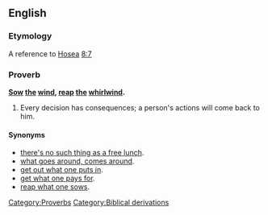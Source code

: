 ==English==

===Etymology===
A reference to [[w:Book of Hosea|Hosea]] [[s:Bible (King James)/Hosea#Chapter 8|8:7]]

===Proverb===
'''[[sow|Sow]] [[the]] [[wind]], [[reap]] [[the]] [[whirlwind]].'''

# Every decision has consequences; a person's actions will come back to him.

====Synonyms====
*[[there's no such thing as a free lunch]].
*[[what goes around, comes around]].
*[[get out what one puts in]].
*[[get what one pays for]].
*[[reap what one sows]].

[[Category:Proverbs]]
[[Category:Biblical derivations]]